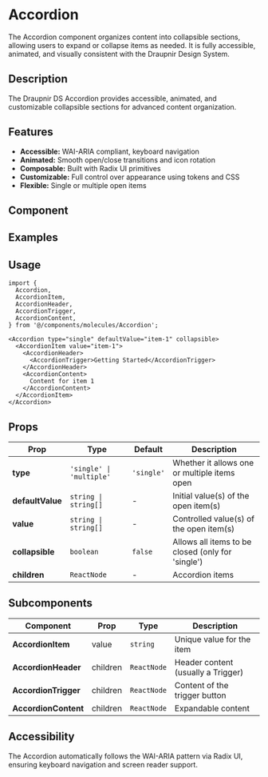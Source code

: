 
<Meta of={AccordionStories} component={Accordion}/>

# Accordion

The Accordion component organizes content into collapsible sections, allowing users to expand or collapse items as needed. It is fully accessible, animated, and visually consistent with the Draupnir Design System.

## Description
The Draupnir DS Accordion provides accessible, animated, and customizable collapsible sections for advanced content organization.

## Features
- **Accessible:** WAI-ARIA compliant, keyboard navigation
- **Animated:** Smooth open/close transitions and icon rotation
- **Composable:** Built with Radix UI primitives
- **Customizable:** Full control over appearance using tokens and CSS
- **Flexible:** Single or multiple open items

## Component
<Primary />
<Controls />

## Examples
<Canvas withToolbar>
  <Story of={AccordionStories.Basic} />
</Canvas>

## Usage

```tsx
import {
  Accordion,
  AccordionItem,
  AccordionHeader,
  AccordionTrigger,
  AccordionContent,
} from '@/components/molecules/Accordion';

<Accordion type="single" defaultValue="item-1" collapsible>
  <AccordionItem value="item-1">
    <AccordionHeader>
      <AccordionTrigger>Getting Started</AccordionTrigger>
    </AccordionHeader>
    <AccordionContent>
      Content for item 1
    </AccordionContent>
  </AccordionItem>
</Accordion>
```

## Props

<table style={{ width: '100%', borderCollapse: 'collapse', margin: '1.5rem 0' }}>
  <thead>
    <tr style={{ background: '#f7f7fa' }}>
      <th style={{ textAlign: 'left', padding: '8px' }}>Prop</th>
      <th style={{ textAlign: 'left', padding: '8px' }}>Type</th>
      <th style={{ textAlign: 'left', padding: '8px' }}>Default</th>
      <th style={{ textAlign: 'left', padding: '8px' }}>Description</th>
    </tr>
  </thead>
  <tbody>
    <tr>
      <td><b>type</b></td>
      <td><code>'single' | 'multiple'</code></td>
      <td><code>'single'</code></td>
      <td>Whether it allows one or multiple items open</td>
    </tr>
    <tr>
      <td><b>defaultValue</b></td>
      <td><code>string | string[]</code></td>
      <td>-</td>
      <td>Initial value(s) of the open item(s)</td>
    </tr>
    <tr>
      <td><b>value</b></td>
      <td><code>string | string[]</code></td>
      <td>-</td>
      <td>Controlled value(s) of the open item(s)</td>
    </tr>
    <tr>
      <td><b>collapsible</b></td>
      <td><code>boolean</code></td>
      <td><code>false</code></td>
      <td>Allows all items to be closed (only for 'single')</td>
    </tr>
    <tr>
      <td><b>children</b></td>
      <td><code>ReactNode</code></td>
      <td>-</td>
      <td>Accordion items</td>
    </tr>
  </tbody>
</table>

## Subcomponents

<table style={{ width: '100%', borderCollapse: 'collapse', margin: '1.5rem 0' }}>
  <thead>
    <tr style={{ background: '#f7f7fa' }}>
      <th style={{ textAlign: 'left', padding: '8px' }}>Component</th>
      <th style={{ textAlign: 'left', padding: '8px' }}>Prop</th>
      <th style={{ textAlign: 'left', padding: '8px' }}>Type</th>
      <th style={{ textAlign: 'left', padding: '8px' }}>Description</th>
    </tr>
  </thead>
  <tbody>
    <tr>
      <td><b>AccordionItem</b></td>
      <td>value</td>
      <td><code>string</code></td>
      <td>Unique value for the item</td>
    </tr>
    <tr>
      <td><b>AccordionHeader</b></td>
      <td>children</td>
      <td><code>ReactNode</code></td>
      <td>Header content (usually a Trigger)</td>
    </tr>
    <tr>
      <td><b>AccordionTrigger</b></td>
      <td>children</td>
      <td><code>ReactNode</code></td>
      <td>Content of the trigger button</td>
    </tr>
    <tr>
      <td><b>AccordionContent</b></td>
      <td>children</td>
      <td><code>ReactNode</code></td>
      <td>Expandable content</td>
    </tr>
  </tbody>
</table>

## Accessibility
The Accordion automatically follows the WAI-ARIA pattern via Radix UI, ensuring keyboard navigation and screen reader support.
